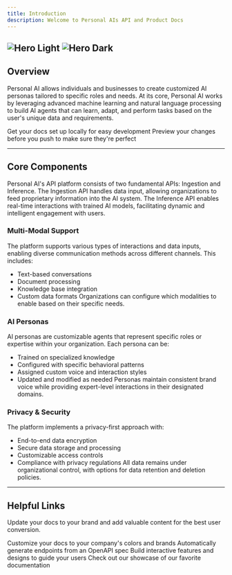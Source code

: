 ```yaml
---
title: Introduction
description: Welcome to Personal AIs API and Product Docs
---
```


<img
  className="block dark:hidden"
  src="/images/hero.svg"
  alt="Hero Light"
/>
<img
  className="hidden dark:block"
  src="/images/hero.svg"
  alt="Hero Dark"
/>
---
## Overview

Personal AI allows individuals and businesses to create customized AI personas tailored to specific roles and needs. At its core, Personal AI works by leveraging advanced machine learning and natural language processing to build AI agents that can learn, adapt, and perform tasks based on the user's unique data and requirements.

<CardGroup cols={2}>
  <Card
    title="Edit Your Docs"
    icon="pen-to-square"
    href=""
  >
    Get your docs set up locally for easy development
  </Card>
  <Card
    title="Preview Changes"
    icon="image"
    href=""
  >
    Preview your changes before you push to make sure they're perfect
  </Card>
</CardGroup>

---
## **Core Components**
Personal AI's API platform consists of two fundamental APIs: Ingestion and Inference. The Ingestion API handles data input, allowing organizations to feed proprietary information into the AI system. The Inference API enables real-time interactions with trained AI models, facilitating dynamic and intelligent engagement with users.

### **Multi-Modal Support**
The platform supports various types of interactions and data inputs, enabling diverse communication methods across different channels. This includes:
- Text-based conversations
- Document processing
- Knowledge base integration
- Custom data formats
Organizations can configure which modalities to enable based on their specific needs.

### **AI Personas**
AI personas are customizable agents that represent specific roles or expertise within your organization. Each persona can be:
- Trained on specialized knowledge
- Configured with specific behavioral patterns
- Assigned custom voice and interaction styles
- Updated and modified as needed
Personas maintain consistent brand voice while providing expert-level interactions in their designated domains.

### **Privacy & Security**
The platform implements a privacy-first approach with:
- End-to-end data encryption
- Secure data storage and processing
- Customizable access controls
- Compliance with privacy regulations
All data remains under organizational control, with options for data retention and deletion policies.

---
## Helpful Links

Update your docs to your brand and add valuable content for the best user conversion.

<CardGroup cols={2}>
  <Card
    title="Customize Style"
    icon="palette"
    href=""
  >
    Customize your docs to your company's colors and brands
  </Card>
  <Card
    title="Reference APIs"
    icon="code"
    href="api-reference"
  >
    Automatically generate endpoints from an OpenAPI spec
  </Card>
  <Card
    title="Add Components"
    icon="screwdriver-wrench"
    href=""
  >
    Build interactive features and designs to guide your users
  </Card>
  <Card
    title="Get Inspiration"
    icon="stars"
    href=""
  >
    Check out our showcase of our favorite documentation
  </Card>
</CardGroup>
